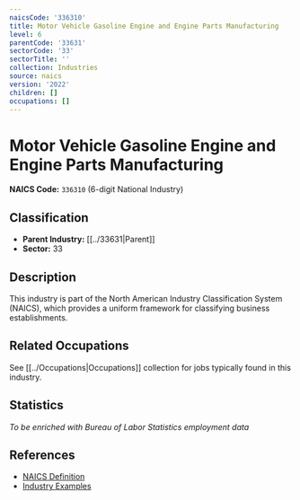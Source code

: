 ```yaml
---
naicsCode: '336310'
title: Motor Vehicle Gasoline Engine and Engine Parts Manufacturing
level: 6
parentCode: '33631'
sectorCode: '33'
sectorTitle: ''
collection: Industries
source: naics
version: '2022'
children: []
occupations: []
---
```

# Motor Vehicle Gasoline Engine and Engine Parts Manufacturing

**NAICS Code:** `336310` (6-digit National Industry)

## Classification

- **Parent Industry:** [[../33631|Parent]]
- **Sector:** 33

## Description

This industry is part of the North American Industry Classification System (NAICS), which provides a uniform framework for classifying business establishments.

## Related Occupations

See [[../Occupations|Occupations]] collection for jobs typically found in this industry.

## Statistics

*To be enriched with Bureau of Labor Statistics employment data*

## References

- [NAICS Definition](https://www.census.gov/naics/)
- [Industry Examples](https://www.census.gov/naics/2022NAICS/)
